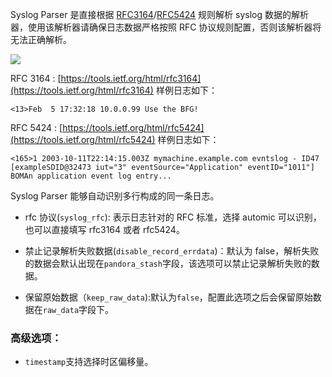 Syslog Parser 是直接根据 [RFC3164](https://tools.ietf.org/html/rfc3164)/[RFC5424](https://tools.ietf.org/html/rfc5424) 规则解析 syslog 数据的解析器，使用该解析器请确保日志数据严格按照 RFC 协议规则配置，否则该解析器将无法正确解析。

![](https://pandora-kibana.qiniu.com/syslog.png)

RFC 3164 : [https://tools.ietf.org/html/rfc3164](https://tools.ietf.org/html/rfc3164) 样例日志如下：

```
<13>Feb  5 17:32:18 10.0.0.99 Use the BFG!
```
RFC 5424 : [https://tools.ietf.org/html/rfc5424](https://tools.ietf.org/html/rfc5424) 样例日志如下：

```
<165>1 2003-10-11T22:14:15.003Z mymachine.example.com evntslog - ID47 [exampleSDID@32473 iut="3" eventSource="Application" eventID="1011"] BOMAn application event log entry...
```

Syslog Parser 能够自动识别多行构成的同一条日志。

* rfc 协议(`syslog_rfc`): 表示日志针对的 RFC 标准，选择 automic 可以识别，也可以直接填写 rfc3164 或者 rfc5424。

* 禁止记录解析失败数据(`disable_record_errdata`)：默认为 false，解析失败的数据会默认出现在`pandora_stash`字段，该选项可以禁止记录解析失败的数据。

* 保留原始数据（`keep_raw_data`):默认为`false`，配置此选项之后会保留原始数据在`raw_data`字段下。 

### **高级选项**：

* `timestamp`支持选择时区偏移量。
